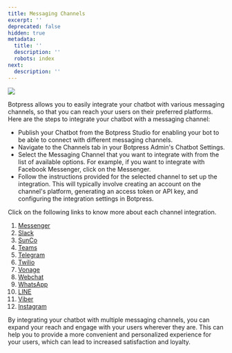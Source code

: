 ```yaml
---
title: Messaging Channels
excerpt: ''
deprecated: false
hidden: true
metadata:
  title: ''
  description: ''
  robots: index
next:
  description: ''
---
```

![](https://files.readme.io/f892be3-image.png)

Botpress allows you to easily integrate your chatbot with various messaging channels, so that you can reach your users on their preferred platforms. Here are the steps to integrate your chatbot with a messaging channel:

* Publish your Chatbot from the Botpress Studio for enabling your bot to be able to connect with different messaging channels.
* Navigate to the Channels tab in your Botpress Admin's Chatbot Settings.
* Select the Messaging Channel that you want to integrate with from the list of available options. For example, if you want to integrate with Facebook Messenger, click on the Messenger.
* Follow the instructions provided for the selected channel to set up the integration. This will typically involve creating an account on the channel's platform, generating an access token or API key, and configuring the integration settings in Botpress.

Click on the following links to know more about each channel integration.

1. [Messenger](https://botpress.com/docs/cloud/channels/messenger)
2. [Slack](https://botpress.com/docs/cloud/channels/slack)
3. [SunCo](https://botpress.com/docs/cloud/channels/sunco)
4. [Teams](https://botpress.com/docs/cloud/channels/teams)
5. [Telegram](https://botpress.com/docs/cloud/channels/telegram)
6. [Twilio](https://botpress.com/docs/cloud/channels/twilio)
7. [Vonage](https://botpress.com/docs/cloud/channels/vonage)
8. [Webchat](https://botpress.com/docs/cloud/channels/webchat)
9. [WhatsApp](https://botpress.com/docs/cloud/channels/whatsapp)
10. [LINE](https://botpress.com/docs/cloud/channels/line)
11. [Viber](https://botpress.com/docs/cloud/channels/viber)
12. [Instagram](https://botpress.com/docs/cloud/channels/instagram/)

By integrating your chatbot with multiple messaging channels, you can expand your reach and engage with your users wherever they are. This can help you to provide a more convenient and personalized experience for your users, which can lead to increased satisfaction and loyalty.
